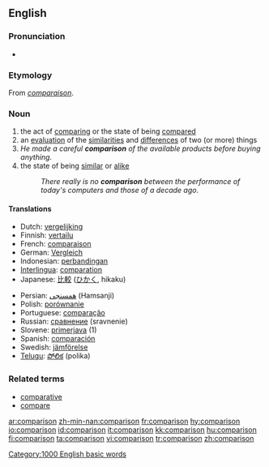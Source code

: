 ==English==

===Pronunciation===
*{{audio|en-us-comparison.ogg|Audio (US)}}

=== Etymology ===
From {{OF.}} ''[[comparaison]]''.

=== Noun ===
{{wikipedia}}
{{en-noun}}
# the act of [[comparing]] or the state of being [[compared]]
# an [[evaluation]] of the [[similarities]] and [[difference]]s of two (or more) things
#''He made a careful '''comparison''' of the available products before buying anything.''
# the state of being [[similar]] or [[alike]]
#:''There really is no '''comparison''' between the performance of today's computers and those of a decade ago.''

==== Translations ====
{{top}}
*Dutch: [[vergelijking]] {{f}}
*Finnish: [[vertailu]]
*French: [[comparaison]] {{f}}
*German: [[Vergleich]] {{m}}
*Indonesian: [[banding|perbandingan]]
*[[Interlingua]]: [[comparation]]
*Japanese: [[比較]] ([[ひかく]], hikaku)
{{mid}}
*Persian: [[همسنجی]] (Hamsanji)
*Polish: [[porównanie]] {{n}}
*Portuguese: [[comparação]] {{f}}
*Russian: [[сравнение]] (sravnenie)
*Slovene: [[primerjava]] {{f}} (1)
*Spanish: [[comparación]] {{f}}
*Swedish: [[jämförelse]]
*[[Telugu]]: [[పోలిక]] (polika)
{{bottom}}

===Related terms===
*[[comparative]]
*[[compare]]

[[Category:1000 English basic words]]

[[ar:comparison]]
[[zh-min-nan:comparison]]
[[fr:comparison]]
[[hy:comparison]]
[[io:comparison]]
[[id:comparison]]
[[it:comparison]]
[[kk:comparison]]
[[hu:comparison]]
[[fi:comparison]]
[[ta:comparison]]
[[vi:comparison]]
[[tr:comparison]]
[[zh:comparison]]